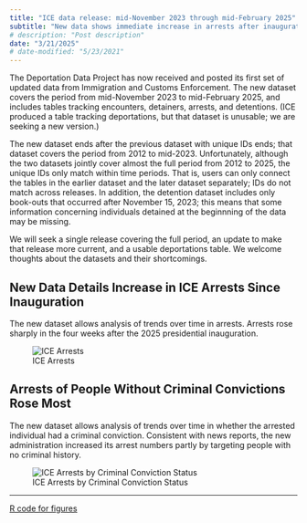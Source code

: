 ```yaml
---
title: "ICE data release: mid-November 2023 through mid-February 2025"
subtitle: "New data shows immediate increase in arrests after inauguration"
# description: "Post description"
date: "3/21/2025"
# date-modified: "5/23/2021"
---
```


The Deportation Data Project has now received and posted its first set of updated data from Immigration and Customs Enforcement. The new dataset covers the period from mid-November 2023 to mid-February 2025, and includes tables tracking encounters, detainers, arrests, and detentions. (ICE produced a table tracking deportations, but that dataset is unusable; we are seeking a new version.)

The new dataset ends after the previous dataset with unique IDs ends; that dataset covers the period from 2012 to mid-2023. Unfortunately, although the two datasets jointly cover almost the full period from 2012 to 2025, the unique IDs only match within time periods. That is, users can only connect the tables in the earlier dataset and the later dataset separately; IDs do not match across releases. In addition, the detention dataset includes only book-outs that occurred after November 15, 2023; this means that some information concerning individuals detained at the beginnning of the data may be missing. 

We will seek a single release covering the full period, an update to make that release more current, and a usable deportations table. We welcome thoughts about the datasets and their shortcomings.

## New Data Details Increase in ICE Arrests Since Inauguration

The new dataset allows analysis of trends over time in arrests. Arrests rose sharply in the four weeks after the 2025 presidential inauguration.

![ICE Arrests](/news/img/2025-03-21-ice-arrests.svg)

## Arrests of People Without Criminal Convictions Rose Most

The new dataset allows analysis of trends over time in whether the arrested individual had a criminal conviction. Consistent with news reports, the new administration increased its arrest numbers partly by targeting people with no criminal history.

![ICE Arrests by Criminal Conviction Status](/news/img/2025-03-21-ice-arrests-by-criminal-convictions.svg)

---

[R code for figures](/news/code/2024-03-21-ICE-release-figures.R)
